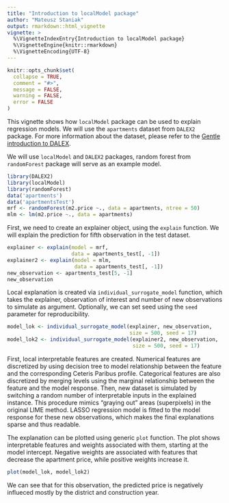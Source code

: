---
title: "Introduction to localModel package"
author: "Mateusz Staniak"
output: rmarkdown::html_vignette
vignette: >
  %\VignetteIndexEntry{Introduction to localModel package}
  %\VignetteEngine{knitr::rmarkdown}
  %\VignetteEncoding{UTF-8}
---

```{r setup, include = FALSE}
knitr::opts_chunk$set(
  collapse = TRUE,
  comment = "#>",
  message = FALSE,
  warning = FALSE,
  error = FALSE
)
```

This vignette shows how `localModel` package can be used to explain regression models.
We will use the `apartments` dataset from `DALEX2` package.
For more information about the dataset, please refer to the [Gentle introduction to DALEX](https://pbiecek.github.io/DALEX_docs/).

We will use `localModel` and `DALEX2` packages, random forest from `randomForest` package will serve as an example model.

```{r pkgs}
library(DALEX2)
library(localModel)
library(randomForest)
data('apartments')
data('apartmentsTest')
mrf <- randomForest(m2.price ~., data = apartments, ntree = 50)
mlm <- lm(m2.price ~., data = apartments)
```


First, we need to create an explainer object, using the `explain` function.
We will explain the prediction for fifth observation in the test dataset.

```{r model}
explainer <- explain(model = mrf,
                     data = apartments_test[, -1])
explainer2 <- explain(model = mlm, 
                      data = apartments_test[, -1])
new_observation <- apartments_test[5, -1]
new_observation
```

Local explanation is created via `individual_surrogate_model` function, which takes the explainer, observation of interest and number of new observations to simulate as argument. Optionally, we can set seed using the `seed` parameter for reproducibility.

```{r explanation}
model_lok <- individual_surrogate_model(explainer, new_observation,
                                        size = 500, seed = 17)
model_lok2 <- individual_surrogate_model(explainer2, new_observation,
                                         size = 500, seed = 17)
```

First, local interpretable features are created. Numerical features are discretized by using decision tree to model relationship between the feature and the corresponding Ceteris Paribus profile.
Categorical features are also discretized by merging levels using the marginal relationship between the feature and the model response.
Then, new dataset is simulated by switching a random number of interpretable inputs in the explained instance.
This procedure mimics "graying out" areas (superpixels) in the original LIME method.
LASSO regression model is fitted to the model response for these new observations, which makes the final explanations sparse and thus readable.

The explanation can be plotted using generic `plot` function.
The plot shows interpretable features and weights associated with them, starting at the model intercept.
Negative weights are associated with features that decrease the apartment price, while positive weights increase it. 

```{r plot}
plot(model_lok, model_lok2)
```

We can see that for this observation, the predicted price is negatively influeced mostly by the district and construction year.
